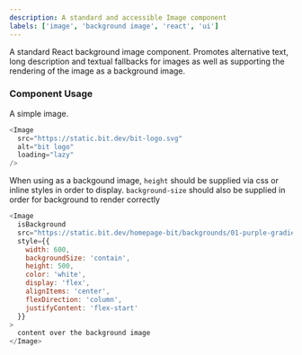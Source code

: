 ```yaml
---
description: A standard and accessible Image component
labels: ['image', 'background image', 'react', 'ui']
---
```



A standard React background image component. Promotes alternative text, long description and textual fallbacks for images as
well as supporting the rendering of the image as a background image.

### Component Usage

A simple image.

```js live
<Image
  src="https://static.bit.dev/bit-logo.svg"
  alt="bit logo"
  loading="lazy"
/>
```

When using as a backgound image, `height` should be supplied via css or inline styles in order to display. `background-size` should also be supplied in order for background to render correctly

```js live
<Image
  isBackground
  src="https://static.bit.dev/homepage-bit/backgrounds/01-purple-gradient.svg"
  style={{
    width: 600,
    backgroundSize: 'contain',
    height: 500,
    color: 'white',
    display: 'flex',
    alignItems: 'center',
    flexDirection: 'column',
    justifyContent: 'flex-start'
  }}
>
  content over the background image
</Image>
```

